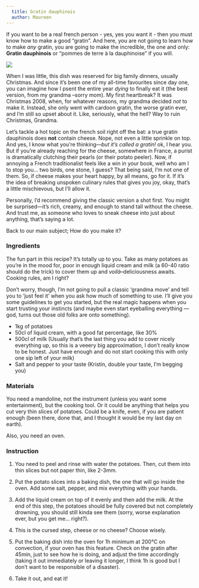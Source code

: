 ```yaml
---
  title: Gratin dauphinois
  author: Maureen
---
```


If you want to be a real french person - yes, yes you want it - then you must know how to make a good "gratin". And here, you are not going to learn how to make *any* gratin, you are going to make the incredible, the one and only: **Gratin dauphinois** or "pommes de terre à la dauphinoise" if you will.

![](images/dauphinois.jpeg){fig-align="center"}

When I was little, this dish was reserved for big family dinners, usually Christmas. And since it's been one of my all-time favourites since day one, you can imagine how I psent the entire year *dying* to finally eat it (the best version, from my grandma –sorry mom). My first heartbreak? It was Christmas 2008, when, for whatever reasons, my grandma decided *not* to make it. Instead, she only went with cardoon gratin, the worse gratin ever, and I'm still so upset about it. Like, seriously, what the hell? Way to ruin Christmas, Grandma.

::: {.callout-note appearance="simple"}
Let's tackle a hot topic on the french soil right off the bat: a true gratin dauphinois does **not** contain cheese. Nope, not even a little sprinkle on top. And yes, I know what you're thinking*---but it's called a gratin!* ok, I hear you. But if you're already reaching for the cheese, somewhere in France, a purist is dramatically clutching their pearls (or their potato peeler). Now, if annoying a French traditionalist feels like a win in your book, well who am I to stop you... two birds, one stone, I guess? That being said, I'm not one of them. So, if cheese makes your heart happy, by all means, go for it. If it's the idea of breaking unspoken culinary rules that gives you joy, okay, that's a little mischievous, but I'll allow it.

Personally, I'd recommend giving the classic version a shot first. You might be surprised---it's rich, creamy, and enough to stand tall without the cheese. And trust me, as someone who loves to sneak cheese into just about anything, that's saying a lot.
:::

Back to our main subject; How do you make it?

### Ingredients

::: {.callout-note appearance="minimal"}
The fun part in this recipe? It's totally up to you. Take as many potatoes as you're in the mood for, poor in enough liquid cream and milk (a 60-40 ratio should do the trick) to cover them up and *voilà*--deliciousness awaits. Cooking rules, am I right?

Don't worry, though, I'm not going to pull a classic 'grandma move' and tell you to 'just feel it' when you ask how much of something to use. I'll give you some guidelines to get you started, but the real magic happens when you start trusting your instincts (and maybe even start eyeballing everything ---god, turns out those old folks are onto something).
:::

-   1kg of potatoes
-   50cl of liquid cream, with a good fat percentage, like 30%
-   500cl of milk (Usually that's the last thing you add to cover nicely everything up, so this is a veeery big approximation, I don't really know to be honest. Just have enough and do not start cooking this with only one sip left of your milk)
-   Salt and pepper to your taste (Kristin, double your taste, I'm begging you)

### Materials

You need a mandoline, not the instrument (unless you want some entertainment), but the cooking tool. Or it could be anything that helps you cut very thin slices of potatoes. Could be a knife, even, if you are patient enough (been there, done that, and I thought it would be my last day on earth).

Also, you need an oven.

### Instruction

1.  You need to peel and rinse with water the potatoes. Then, cut them into thin slices but not paper thin, like 2-3mm.

2.  Put the potato slices into a baking dish, the one that will go inside the oven. Add some salt, pepper, and mix everything with your hands.

3.  Add the liquid cream on top of it evenly and then add the milk. At the end of this step, the potatoes should be fully covered but not completely drowning, you should still kinda see them (sorry, worse explanation ever, but you get me... right?).

4.  This is the cursed step, cheese or no cheese? Choose wisely.

5.  Put the baking dish into the oven for 1h minimum at 200°C on convection, if your oven has this feature. Check on the gratin after 45min, just to see how he is doing, and adjust the time accordingly (taking it out immediately or leaving it longer, I think 1h is good but I don't want to be responsible of a disaster).

6.  Take it out, and eat it!
